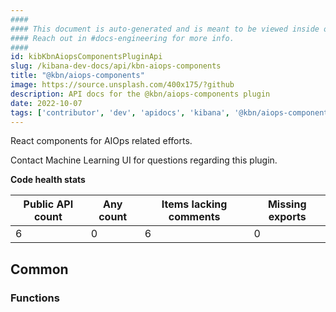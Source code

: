 ```yaml
---
####
#### This document is auto-generated and is meant to be viewed inside our experimental, new docs system.
#### Reach out in #docs-engineering for more info.
####
id: kibKbnAiopsComponentsPluginApi
slug: /kibana-dev-docs/api/kbn-aiops-components
title: "@kbn/aiops-components"
image: https://source.unsplash.com/400x175/?github
description: API docs for the @kbn/aiops-components plugin
date: 2022-10-07
tags: ['contributor', 'dev', 'apidocs', 'kibana', '@kbn/aiops-components']
---
```


React components for AIOps related efforts.

Contact Machine Learning UI for questions regarding this plugin.

**Code health stats**

| Public API count  | Any count | Items lacking comments | Missing exports |
|-------------------|-----------|------------------------|-----------------|
| 6 | 0 | 6 | 0 |

## Common

### Functions
<DocDefinitionList data={kbnAiopsComponentsObj.common.functions}/>

